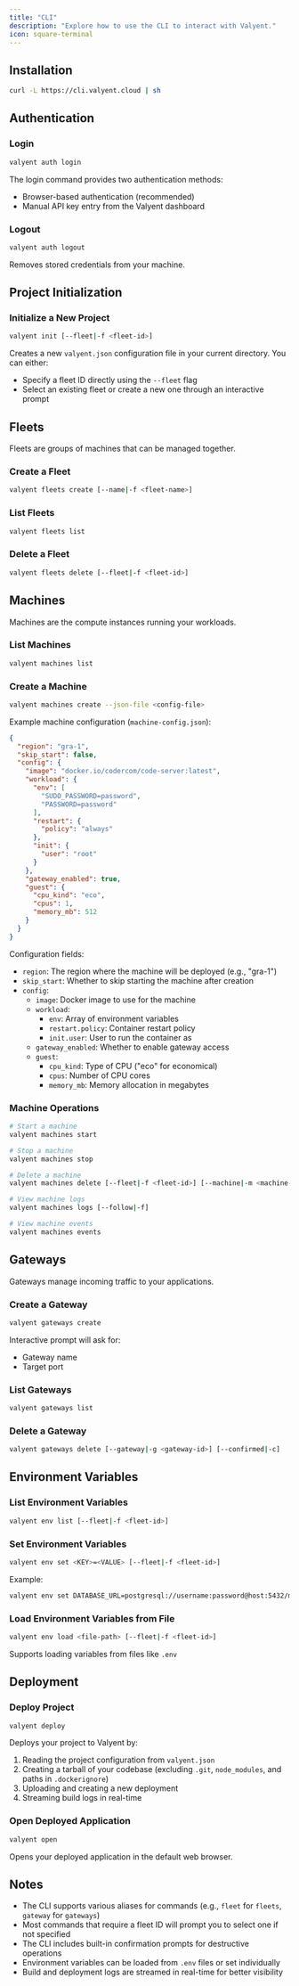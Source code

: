 ```yaml
---
title: "CLI"
description: "Explore how to use the CLI to interact with Valyent."
icon: square-terminal
---
```


## Installation

```bash
curl -L https://cli.valyent.cloud | sh
```

## Authentication

### Login

```bash
valyent auth login
```

The login command provides two authentication methods:
- Browser-based authentication (recommended)
- Manual API key entry from the Valyent dashboard

### Logout

```bash
valyent auth logout
```

Removes stored credentials from your machine.

## Project Initialization

### Initialize a New Project

```bash
valyent init [--fleet|-f <fleet-id>]
```

Creates a new `valyent.json` configuration file in your current directory. You can either:
- Specify a fleet ID directly using the `--fleet` flag
- Select an existing fleet or create a new one through an interactive prompt

## Fleets

Fleets are groups of machines that can be managed together.

### Create a Fleet

```bash
valyent fleets create [--name|-f <fleet-name>]
```

### List Fleets

```bash
valyent fleets list
```

### Delete a Fleet

```bash
valyent fleets delete [--fleet|-f <fleet-id>]
```

## Machines

Machines are the compute instances running your workloads.

### List Machines

```bash
valyent machines list
```

### Create a Machine

```bash
valyent machines create --json-file <config-file>
```

Example machine configuration (`machine-config.json`):
```json
{
  "region": "gra-1",
  "skip_start": false,
  "config": {
    "image": "docker.io/codercom/code-server:latest",
    "workload": {
      "env": [
        "SUDO_PASSWORD=password",
        "PASSWORD=password"
      ],
      "restart": {
        "policy": "always"
      },
      "init": {
        "user": "root"
      }
    },
    "gateway_enabled": true,
    "guest": {
      "cpu_kind": "eco",
      "cpus": 1,
      "memory_mb": 512
    }
  }
}
```

Configuration fields:
- `region`: The region where the machine will be deployed (e.g., "gra-1")
- `skip_start`: Whether to skip starting the machine after creation
- `config`:
  - `image`: Docker image to use for the machine
  - `workload`:
    - `env`: Array of environment variables
    - `restart.policy`: Container restart policy
    - `init.user`: User to run the container as
  - `gateway_enabled`: Whether to enable gateway access
  - `guest`:
    - `cpu_kind`: Type of CPU ("eco" for economical)
    - `cpus`: Number of CPU cores
    - `memory_mb`: Memory allocation in megabytes

### Machine Operations

```bash
# Start a machine
valyent machines start

# Stop a machine
valyent machines stop

# Delete a machine
valyent machines delete [--fleet|-f <fleet-id>] [--machine|-m <machine-id>]

# View machine logs
valyent machines logs [--follow|-f]

# View machine events
valyent machines events
```

## Gateways

Gateways manage incoming traffic to your applications.

### Create a Gateway

```bash
valyent gateways create
```

Interactive prompt will ask for:
- Gateway name
- Target port

### List Gateways

```bash
valyent gateways list
```

### Delete a Gateway

```bash
valyent gateways delete [--gateway|-g <gateway-id>] [--confirmed|-c]
```

## Environment Variables

### List Environment Variables

```bash
valyent env list [--fleet|-f <fleet-id>]
```

### Set Environment Variables

```bash
valyent env set <KEY>=<VALUE> [--fleet|-f <fleet-id>]
```

Example:
```bash
valyent env set DATABASE_URL=postgresql://username:password@host:5432/mydb
```

### Load Environment Variables from File

```bash
valyent env load <file-path> [--fleet|-f <fleet-id>]
```

Supports loading variables from files like `.env`

## Deployment

### Deploy Project

```bash
valyent deploy
```

Deploys your project to Valyent by:
1. Reading the project configuration from `valyent.json`
2. Creating a tarball of your codebase (excluding `.git`, `node_modules`, and paths in `.dockerignore`)
3. Uploading and creating a new deployment
4. Streaming build logs in real-time

### Open Deployed Application

```bash
valyent open
```

Opens your deployed application in the default web browser.

## Notes

- The CLI supports various aliases for commands (e.g., `fleet` for `fleets`, `gateway` for `gateways`)
- Most commands that require a fleet ID will prompt you to select one if not specified
- The CLI includes built-in confirmation prompts for destructive operations
- Environment variables can be loaded from `.env` files or set individually
- Build and deployment logs are streamed in real-time for better visibility